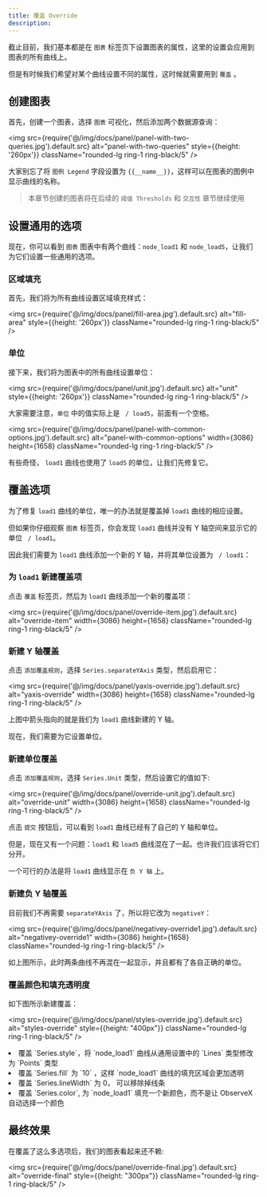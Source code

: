 ```yaml
---
title: 覆盖 Override
description: 
---
```



截止目前，我们基本都是在 `图表` 标签页下设置图表的属性，这里的设置会应用到图表的所有曲线上。

但是有时候我们希望对某个曲线设置不同的属性，这时候就需要用到 `覆盖` 。

## 创建图表

首先，创建一个图表，选择 `图表` 可视化，然后添加两个数据源查询：

<img src={require('@/img/docs/panel/panel-with-two-queries.jpg').default.src} alt="panel-with-two-queries" style={{height: '260px'}} className="rounded-lg ring-1 ring-black/5" />


大家别忘了将 `图例 Legend` 字段设置为 `{{__name__}}`，这样可以在图表的图例中显示曲线的名称。

> 本章节创建的图表将在后续的 `阈值 Thresholds` 和 `交互性` 章节继续使用

## 设置通用的选项

现在，你可以看到 `图表` 图表中有两个曲线：`node_load1` 和 `node_load5`，让我们为它们设置一些通用的选项。

### 区域填充

首先，我们将为所有曲线设置区域填充样式：

<img src={require('@/img/docs/panel/fill-area.jpg').default.src} alt="fill-area" style={{height: '260px'}} className="rounded-lg ring-1 ring-black/5" />


### 单位

接下来，我们将为图表中的所有曲线设置单位：

<img src={require('@/img/docs/panel/unit.jpg').default.src} alt="unit" style={{height: '260px'}} className="rounded-lg ring-1 ring-black/5" />


大家需要注意，`单位` 中的值实际上是 ` / load5`，前面有一个空格。

<img src={require('@/img/docs/panel/panel-with-common-options.jpg').default.src} alt="panel-with-common-options" width={3086} height={1658} className="rounded-lg ring-1 ring-black/5" />


有些奇怪， `load1` 曲线也使用了 `load5` 的单位，让我们先修复它。


## 覆盖选项

为了修复 `load1` 曲线的单位，唯一的办法就是覆盖掉 `load1` 曲线的相应设置。

但如果你仔细观察 `图表` 标签页，你会发现 `load1` 曲线并没有 Y 轴空间来显示它的单位 ` / load1`。

因此我们需要为 `load1` 曲线添加一个新的 Y 轴，并将其单位设置为 ` / load1`：

### 为 `load1` 新建覆盖项

点击 `覆盖` 标签页，然后为 `load1` 曲线添加一个新的覆盖项：

<img src={require('@/img/docs/panel/override-item.jpg').default.src} alt="override-item" width={3086} height={1658} className="rounded-lg ring-1 ring-black/5" />


### 新建 Y 轴覆盖

点击 `添加覆盖规则`，选择 `Series.separateYAxis` 类型，然后启用它：

<img src={require('@/img/docs/panel/yaxis-override.jpg').default.src} alt="yaxis-override" width={3086} height={1658} className="rounded-lg ring-1 ring-black/5" />


上图中箭头指向的就是我们为 `load1` 曲线新建的 Y 轴。

现在，我们需要为它设置单位。


### 新建单位覆盖

点击 `添加覆盖规则`，选择 `Series.Unit` 类型，然后设置它的值如下:

<img src={require('@/img/docs/panel/override-unit.jpg').default.src} alt="override-unit" width={3086} height={1658} className="rounded-lg ring-1 ring-black/5" />


点击 `提交` 按钮后，可以看到 `load1` 曲线已经有了自己的 Y 轴和单位。

但是，现在又有一个问题：`load1` 和 `load5` 曲线混在了一起。也许我们应该将它们分开。

一个可行的办法是将 `load1` 曲线显示在 `负 Y 轴` 上。

### 新建负 Y 轴覆盖

目前我们不再需要 `separateYAxis` 了，所以将它改为 `negativeY`：

<img src={require('@/img/docs/panel/negativey-override1.jpg').default.src} alt="negativey-override1" width={3086} height={1658} className="rounded-lg ring-1 ring-black/5" />


如上图所示，此时两条曲线不再混在一起显示，并且都有了各自正确的单位。


### 覆盖颜色和填充透明度

如下图所示新建覆盖：

<img src={require('@/img/docs/panel/styles-override.jpg').default.src} alt="styles-override" style={{height: "400px"}} className="rounded-lg ring-1 ring-black/5" />



<TextList>
    <li>覆盖 `Series.style`，将 `node_load1` 曲线从通用设置中的 `Lines` 类型修改为 `Points` 类型</li>
    <li>覆盖 `Series.fill` 为 `10` ，这样 `node_load1` 曲线的填充区域会更加透明</li>
    <li>覆盖 `Series.lineWidth` 为 0， 可以移除掉线条 </li>
    <li>覆盖 `Series.color`, 为 `node_load1` 填充一个新颜色，而不是让 ObserveX 自动选择一个颜色</li>
</TextList>


## 最终效果

在覆盖了这么多选项后，我们的图表看起来还不赖: 

<img src={require('@/img/docs/panel/override-final.jpg').default.src} alt="override-final" style={{height: "300px"}} className="rounded-lg ring-1 ring-black/5" />
